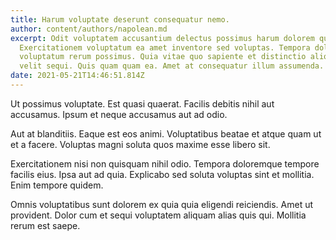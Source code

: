 ```yaml
---
title: Harum voluptate deserunt consequatur nemo.
author: content/authors/napolean.md
excerpt: Odit voluptatem accusantium delectus possimus harum dolorem qui.
  Exercitationem voluptatum ea amet inventore sed voluptas. Tempora dolores
  voluptatum rerum possimus. Quia vitae quo sapiente et distinctio aliquid magni
  velit sequi. Quis quam quam ea. Amet at consequatur illum assumenda.
date: 2021-05-21T14:46:51.814Z
---
```

Ut possimus voluptate. Est quasi quaerat. Facilis debitis nihil aut accusamus. Ipsum et neque accusamus aut ad odio.
 Aut at blanditiis. Eaque est eos animi. Voluptatibus beatae et atque quam ut et a facere. Voluptas magni soluta quos maxime esse libero sit.
 Exercitationem nisi non quisquam nihil odio. Tempora doloremque tempore facilis eius. Ipsa aut ad quia. Explicabo sed soluta voluptas sint et mollitia. Enim tempore quidem.
 Omnis voluptatibus sunt dolorem ex quia quia eligendi reiciendis. Amet ut provident. Dolor cum et sequi voluptatem aliquam alias quis qui. Mollitia rerum est saepe.